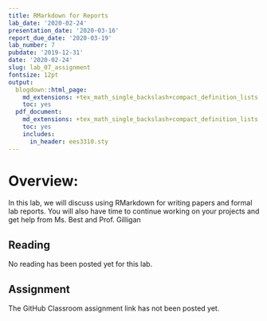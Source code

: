 ```yaml
---
title: RMarkdown for Reports
lab_date: '2020-02-24'
presentation_date: '2020-03-16'
report_due_date: '2020-03-19'
lab_number: 7
pubdate: '2019-12-31'
date: '2020-02-24'
slug: lab_07_assignment
fontsize: 12pt
output:
  blogdown::html_page:
    md_extensions: +tex_math_single_backslash+compact_definition_lists
    toc: yes
  pdf_document:
    md_extensions: +tex_math_single_backslash+compact_definition_lists
    toc: yes
    includes:
      in_header: ees3310.sty
---
```

# Overview:

In this lab, we will discuss using RMarkdown for writing papers and formal lab reports. You will also have time to continue working on your projects and get help from Ms. Best and Prof. Gilligan

## Reading

No reading has been posted yet for this lab.

## Assignment

The GitHub Classroom assignment link has not been posted yet.
